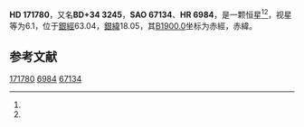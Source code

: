 {{Starbox begin
| name = HD 171780
}}
{{Starbox observe
| epoch = [[J2000.0|J2000.0]]
| constell = {{星座名待查}}<ref name=SIMBAD>{{cite web
 | url=http://simbad.u-strasbg.fr/simbad/sim-id?Ident=HR+6984
 | title=Pulsating variable Star
 | publisher=Centre de Données astronomiques de Strasbourg
 | work=SIMBAD
 | accessdate=2012-07-13
 | archive-date=2016-03-19
 | archive-url=https://web.archive.org/web/20160319014426/http://simbad.u-strasbg.fr/simbad/sim-id?Ident=HR+6984
 | dead-url=no
 }}</ref><ref name=DATA>{{cite web
 | url=http://vizier.u-strasbg.fr/viz-bin/VizieR-5?-out.add=.&-source=5050&-corr=PK=HR&-out.max=9999&HR=6984
 | title=VizieR Detailed Page
 | accessdate=2012-07-13
 | archive-date=2019-02-16
 | archive-url=https://web.archive.org/web/20190216092232/http://vizier.u-strasbg.fr/viz-bin/VizieR-5?-out.add=.&-source=5050&-corr=PK=HR&-out.max=9999&HR=6984
 | dead-url=no
 }}</ref>
| 星官 = 
| ra = {{RA|18|35|13.5}}<ref name=SIMBAD /><ref name=DATA />
| dec = {{DEC|+34|27|28}}<ref name=SIMBAD /><ref name=DATA />
| appmag_v = 6.1<ref name=SIMBAD /><ref name=DATA />
}}
{{Starbox character
| class = B5Vne<ref name=SIMBAD /><ref name=DATA />
| b-v = -0.11<ref name=SIMBAD /><ref name=DATA />
| u-b = -0.55<ref name=SIMBAD /><ref name=DATA />
| r-i = <ref name=SIMBAD /><ref name=DATA />
| variable = 
}}
{{Starbox astrometry
| radial_v = -0.55
| prop_mo_ra = -27
| parallax = -0.021
| p_error = 
}}
{{Starbox catalog
| names =BD+34 3245，[[SAO星表|SAO]] 67134，[[HD星表|HD]] 171780，[[HR星表|HR]] 6984}}
{{Starbox reference |Simbad=HR+6984}}
{{Starbox end}}

'''HD 171780'''，又名'''BD+34 3245'''，'''SAO 67134'''、'''HR 6984'''，是一颗恒星<ref name=SIMBAD /><ref name=DATA />，视星等为6.1，位于[[銀道座標系|銀經]]63.04，[[銀道座標系|銀緯]]18.05，其[[B1900.0|B1900.0]]坐标为赤經{{RA|18|31|36.6}}，赤緯{{DEC|+34|18.05|37}}。

== 参考文献 ==
{{reflist}}

{{star-stub}}

[[Category:HD和HDE天體|171780]]
[[Category:HR天體|6984]]
[[Category:SAO天體|67134]]
